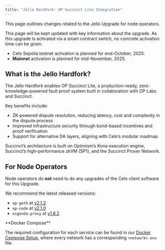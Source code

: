 ```yaml
---
title: "Jello Hardfork: OP Succinct Lite Integration"
---
```


This page outlines changes related to the Jello Upgrade for node operators.

<Note>
This page will be kept updated with key information about the upgrade. As this upgrade is activated via a smart contract switch, no concrete activation time can be given.

- Celo Sepolia testnet activation is planned for end-October, 2025.
- **Mainnet** activation is planned for mid-November, 2025.
</Note>

## What is the Jello Hardfork?

The Jello Hardfork enables OP Succinct Lite, a production-ready, zero-knowledge-powered fault proof system built in collaboration with OP Labs and Succinct.

Key benefits include:

- ZK-powered dispute resolution, reducing latency, cost and complexity in the dispute process
- Improved infrastructure security through bond-based incentives and proof verification
- Support for alternative DA layers, aligning with Celo’s modular roadmap

Succinct’s architecture is built on Optimism’s Kona execution engine, Succinct’s high-performance zkVM (SP1), and the Succinct Prover Network.

## For Node Operators

Node operators do **not** need to do any upgrades of the Celo client software for this Upgrade.

We recommend the latest released versions:

- `op-geth` at [v2.1.2](https://github.com/celo-org/op-geth/releases/tag/celo-v2.1.2)
- `op-node` at [v2.1.0](https://github.com/celo-org/optimism/releases/tag/celo-v2.1.0)
- `eigenda-proxy` at [v1.8.2](https://github.com/layr-labs/eigenda/pkgs/container/eigenda-proxy/437919973?tag=v1.8.2)

<Tip>
**Docker Compose**

The required configuration for each service can be found in our [Docker Compose Setup](https://github.com/celo-org/celo-l2-node-docker-compose), where every network has a corresponding `<network>.env` file.
</Tip>
